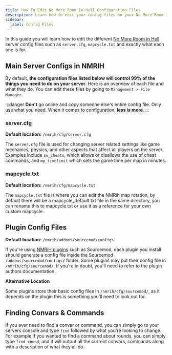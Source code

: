```yaml
---
title: How To Edit No More Room In Hell Configuration Files
description: Learn how to edit your config files on your No More Room In Hell server.
sidebar:
  label: Config Files
---
```


In this guide you will learn how to edit the different [No More Room in Hell](https://www.gamehostbros.com/no-more-room-in-hell-server-hosting/) server config files such as `server.cfg`, `mapcycle.txt` and exactly what each one is for.


## Main Server Configs in NMRIH
By default, **the configuration files listed below will control 99% of the things you need to do on your server**. Here is an overview of each file and what they do. You can edit these files by going to `Management > File Manager`.

:::danger
**Don't** go online and copy someone else's entire config file. Only use what you need. When it comes to configuration, **less is more**.
:::

### server.cfg
**Default location:** `/nmrih/cfg/server.cfg`

The `server.cfg` file is used for changing server related settings like game mechanics, physics, and other aspects that affect all players on the server. Examples include `sv_cheats`, which allows or disallows the use of cheat commands, and `mp_timelimit` which sets the game time per map in minutes.

### mapcycle.txt
**Default location:** `/nmrih/cfg/mapcycle.txt`

The `mapcycle.txt` file is where you can edit the NMRih map rotation, by default there will be a mapcycle_default.txt file in the same directory, you can rename this to mapcycle.txt or use it as a reference for your own custom mapcycle.

## Plugin Config Files
**Default location:** `/nmrih/addons/sourcemod/configs`

If you're using [NMRiH plugins](/games/no-more-room-in-hell/installing-plugins/) such as Sourcemod, each plugin you install should generate a config file inside the Sourcemod `/addons/sourcemod/configs/` folder. Some plugins may put their config file in `/nmrih/cfg/sourcemod/`. If you're in doubt, you'll need to refer to the plugin authors documentation.

**Alternative Location**

Some plugins store their basic config files in `/nmrih/cfg/sourcemod/`, as it depends on the plugin this is something you'll need to look out for.

## Finding Convars & Commands

If you ever need to find a convar or command, you can simply go to your servers console and type `find` followed by what you're looking to change. For example if you wanted to find a command about rounds, you can simply type `find round`, and it will output all the current convars, commands along with a description of what they all do. 